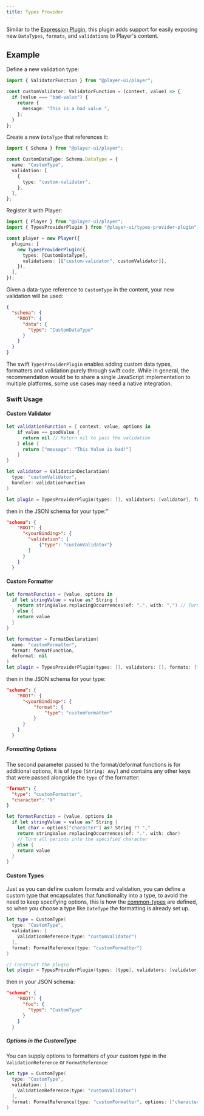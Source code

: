 ```yaml
---
title: Types Provider
---
```



Similar to the [Expression Plugin](/plugins/core/expression), this plugin adds support for easily exposing new `DataTypes`, `formats`, and `validations` to Player's content.

## Example

<PlatformTabs>
  <Fragment slot='core'>

Define a new validation type:

```ts
import { ValidatorFunction } from "@player-ui/player";

const customValidator: ValidatorFunction = (context, value) => {
  if (value === "bad-value") {
    return {
      message: "This is a bad value.",
    };
  }
};
```

Create a new `DataType` that references it:

```ts
import { Schema } from "@player-ui/player";

const CustomDataType: Schema.DataType = {
  name: "CustomType",
  validation: [
    {
      type: "custom-validator",
    },
  ],
};
```

Register it with Player:

```ts
import { Player } from "@player-ui/player";
import { TypesProviderPlugin } from "@player-ui/types-provider-plugin";

const player = new Player({
  plugins: [
    new TypesProviderPlugin({
      types: [CustomDataType],
      validations: [["custom-validator", customValidator]],
    }),
  ],
});
```

Given a data-type reference to `CustomType` in the content, your new validation will be used:

```json
{
  "schema": {
    "ROOT": {
      "data": {
        "type": "CustomDataType"
      }
    }
  }
}
```

  </Fragment>
  <Fragment slot='ios'>

The swift `TypesProviderPlugin` enables adding custom data types, formatters and validation purely through swift code. While in general, the recommendation would be to share a single JavaScript implementation to multiple platforms, some use cases may need a native integration.

<PodAndPackage product="TypesProviderPlugin" />

### Swift Usage

#### Custom Validator

```swift
let validationFunction = { context, value, options in
    if value == goodValue {
      return nil // Return nil to pass the validation
    } else {
      return ["message": "This Value is bad!"]
    }
}

let validator = ValidationDeclaration(
  type: "customValidator",
  handler: validationFunction
)

let plugin = TypesProviderPlugin(types: [], validators: [validator], formats: [])
```

then in the JSON schema for your type:''

```json
"schema": {
    "ROOT": {
      "<yourBinding>": {
        "validation": [
            {"type": "customValidator"}
        ]
      }
    }
  }
```

#### Custom Formatter

```swift
let formatFunction = {value, options in
  if let stringValue = value as? String {
    return stringValue.replacingOccurrences(of: ".", with: ",") // Turn all periods into commas
  } else {
  	return value
  }
}

let formatter = FormatDeclaration(
  name: "customFormatter",
  format: formatFunction,
  deformat: nil
)
let plugin = TypesProviderPlugin(types: [], validators: [], formats: [formatter])
```

then in the JSON schema for your type:

```json
"schema": {
    "ROOT": {
      "<yourBinding>": {
          "format": {
              "type": "customFormatter"
          }
      }
    }
  }
```

##### Formatting Options

The second parameter passed to the format/deformat functions is for additional options, it is of type `[String: Any]` and contains any other keys that were passed alongside the `type` of the formatter:

```json
"format": {
  "type": "customFormatter",
  "character": "X"
}
```

```swift
let formatFunction = {value, options in
  if let stringValue = value as? String {
    let char = options["character"] as? String ?? ","
    return stringValue.replacingOccurrences(of: ".", with: char)
    // Turn all periods into the specified character
  } else {
  	return value
  }
}
```

#### Custom Types

Just as you can define custom formats and validation, you can define a custom type that encapsulates that functionality into a type, to avoid the need to keep specifying options, this is how the [common-types](/plugins/core/common-types) are defined, so when you choose a type like `DateType` the formatting is already set up.

```swift
let type = CustomType(
  type: "CustomType",
  validation: [
    ValidationReference(type: "customValidator")
  ],
  format: FormatReference(type: "customFormatter")
)

// Construct the plugin
let plugin = TypesProviderPlugin(types: [type], validators: [validator], formats: [formatter])
```

then in your JSON schema:

```json
"schema": {
    "ROOT": {
      "foo": {
        "type": "CustomType"
      }
    }
  }
```

##### Options in the CustomType

You can supply options to formatters of your custom type in the `ValidationReference` or `FormatReference`:

```swift
let type = CustomType(
  type: "CustomType",
  validation: [
    ValidationReference(type: "customValidator")
  ],
  format: FormatReference(type: "customFormatter", options: ["character": "X"])
)
```

  </Fragment>
</PlatformTabs>
